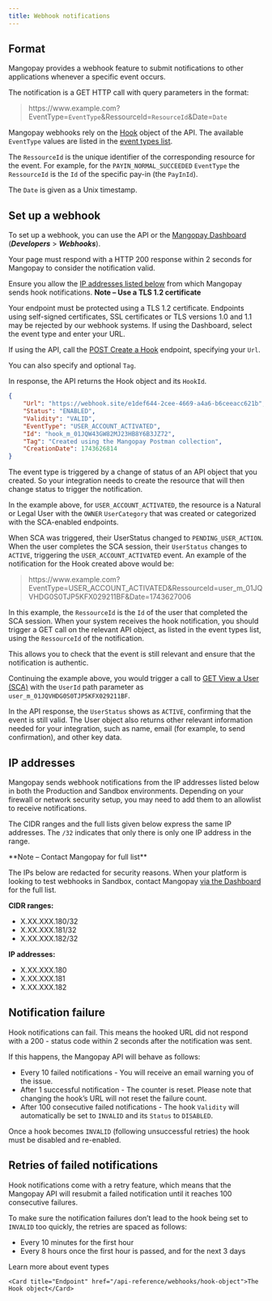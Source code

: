 ```yaml
---
title: Webhook notifications
---
```


## Format

Mangopay provides a webhook feature to submit notifications to other applications whenever a specific event occurs.

The notification is a GET HTTP call with query parameters in the format:

> https<span>://www</span>.example.com?EventType=`EventType`&RessourceId=`ResourceId`&Date=`Date`

Mangopay webhooks rely on the [Hook](/api-reference/webhooks/hook-object) object of the API. The available `EventType` values are listed in the [event types list](/webhooks/event-types). 

The `RessourceId` is the unique identifier of the corresponding resource for the event. For example, for the `PAYIN_NORMAL_SUCCEEDED` `EventType` the `RessourceId` is the `Id` of the specific pay-in (the `PayInId`).

The `Date` is given as a Unix timestamp.

## Set up a webhook

To set up a webhook, you can use the API or the <a href="https://hub.mangopay.com/" target="_blank">Mangopay Dashboard</a> (***Developers*** > ***Webhooks***).

<Steps>
<Step title="Define the URL to which you wish to receive the notification">

Your page must respond with a HTTP 200 response within 2 seconds for Mangopay to consider the notification valid.

Ensure you allow the [IP addresses listed below](#ip-addresses) from which Mangopay sends hook notifications. 
<Note>
**Note – Use a TLS 1.2 certificate**

Your endpoint must be protected using a TLS 1.2 certificate. Endpoints using self-signed certificates, SSL certificates or TLS versions 1.0 and 1.1 may be rejected by our webhook systems.
</Note>
</Step>
<Step title="Create the Hook for the event type">
If using the Dashboard, select the event type and enter your URL.

If using the API, call the [POST Create a Hook](/api-reference/webhooks/create-hook) endpoint, specifying your `Url`.

You can also specify and optional `Tag`.

In response, the API returns the Hook object and its `HookId`.

```json API response example
{
    "Url": "https://webhook.site/e1def644-2cee-4669-a4a6-b6ceeacc621b",
    "Status": "ENABLED",
    "Validity": "VALID",
    "EventType": "USER_ACCOUNT_ACTIVATED",
    "Id": "hook_m_01JQW43GW82MJ23HB8Y6B3JZ72",
    "Tag": "Created using the Mangopay Postman collection",
    "CreationDate": 1743626814
}
```
</Step>
<Step title="Create the resource that leads to the event">
The event type is triggered by a change of status of an API object that you created. So your integration needs to create the resource that will then change status to trigger the notification.

In the example above, for `USER_ACCOUNT_ACTIVATED`, the resource is a Natural or Legal User with the `OWNER` `UserCategory` that was created or categorized with the SCA-enabled endpoints. 

When SCA was triggered, their UserStatus changed to `PENDING_USER_ACTION`. When the user completes the SCA session, their `UserStatus` changes to `ACTIVE`, triggering the `USER_ACCOUNT_ACTIVATED` event.
</Step>
<Step title="Listen for the notification on your URL">
An example of the notification for the Hook created above would be:

> https<span>://www</span>.example.com?EventType=USER_ACCOUNT_ACTIVATED&RessourceId=user_m_01JQVHDG0S0TJP5KFX029211BF&Date=1743627006

In this example, the `RessourceId` is the `Id` of the user that completed the SCA session. 
</Step>
<Step title="Trigger a GET call on the relevant resource">
When your system receives the hook notification, you should trigger a GET call on the relevant API object, as listed in the event types list, using the `RessourceId` of the notification.

This allows you to check that the event is still relevant and ensure that the notification is authentic.

Continuing the example above, you would trigger a call to [GET View a User (SCA)](/api-reference/users/view-user-sca) with the `UserId` path parameter as `user_m_01JQVHDG0S0TJP5KFX029211BF`.

In the API response, the `UserStatus` shows as `ACTIVE`, confirming that the event is still valid. The User object also returns other relevant information needed for your integration, such as name, email (for example, to send confirmation), and other key data.
</Step>
</Steps>

## IP addresses
Mangopay sends webhook notifications from the IP addresses listed below in both the Production and Sandbox environments. Depending on your firewall or network security setup, you may need to add them to an allowlist to receive notifications.

The CIDR ranges and the full lists given below express the same IP addresses. The `/32` indicates that only there is only one IP address in the range.

<Note>
**Note – Contact Mangopay for full list**

The IPs below are redacted for security reasons. When your platform is looking to test webhooks in Sandbox, contact Mangopay <a href="https://hub.mangopay.com/" target="_blank">via the Dashboard</a> for the full list. 
</Note>

**CIDR ranges:**
- X.XX.XXX.180/32
- X.XX.XXX.181/32
- X.XX.XXX.182/32

**IP addresses:**
- X.XX.XXX.180
- X.XX.XXX.181
- X.XX.XXX.182

## Notification failure

Hook notifications can fail. This means the hooked URL did not respond with a 200 - status code within 2 seconds after the notification was sent.  

If this happens, the Mangopay API will behave as follows:  
- Every 10 failed notifications - You will receive an email warning you of the issue.  
- After 1 successful notification - The counter is reset. Please note that changing the hook’s URL will not reset the failure count.  
- After 100 consecutive failed notifications - The hook `Validity` will automatically be set to `INVALID` and its `Status` to `DISABLED`.

Once a hook becomes `INVALID` (following unsuccessful retries) the hook must be disabled and re-enabled.

## Retries of failed notifications 

Hook notifications come with a retry feature, which means that the Mangopay API will resubmit a failed notification until it reaches 100 consecutive failures.  

To make sure the notification failures don’t lead to the hook being set to `INVALID` too quickly, the retries are spaced as follows:  
- Every 10 minutes for the first hour  
- Every 8 hours once the first hour is passed, and for the next 3 days 

<CardGroup col={2}> 
    <Card title="Webhooks" href="/webhooks/event-types">Learn more about event types</Card>

    <Card title="Endpoint" href="/api-reference/webhooks/hook-object">The Hook object</Card>  
</CardGroup>